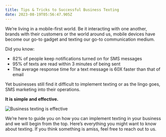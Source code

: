 ```yaml
---
title: Tips & Tricks to Successful Business Texting
date: 2023-08-19T05:56:47.905Z
---
```

We’re living in a mobile-first world. Be it interacting with one another, brands with their customers or the world around us, mobile devices have become our go-to gadget and texting our go-to communication medium.

Did you know:

* 82% of people keep notifications turned on for SMS messages
* 95% of texts are read within 3 minutes of being sent
* The average response time for a text message is 60X faster than that of email

Yet businesses still find it difficult to implement texting or as the lingo goes, SMS marketing into their operations.

**It is simple and effective.** 

![Business texting is effective](https://images-msg91.s3.ap-south-1.amazonaws.com/content/images/wordpress/2019/07/oleg-magni-E7FYfLSy9KM-unsplash-300x200.jpg)

We’re here to guide you on how you can implement texting in your business and we will begin from the top. Here’s everything you might want to know about texting. If you think something is amiss, feel free to reach out to us.